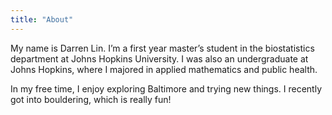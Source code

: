 ```yaml
---
title: "About"
---
```


My name is Darren Lin. I'm a first year master's student in the biostatistics department at Johns Hopkins University. I was also an undergraduate at Johns Hopkins, where I majored in applied mathematics and public health.

In my free time, I enjoy exploring Baltimore and trying new things. I recently got into bouldering, which is really fun!



